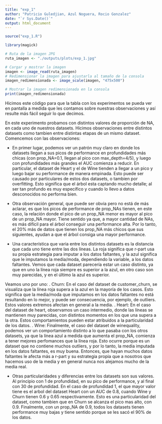 ```yaml
---
title: "exp_1"
author: "Patricio Guledjian, Azul Noguera, Rocio Gonzalez"
date: "`r Sys.Date()`"
output: html_document
---
```


```r
source("exp_1.R")
```

```r

library(magick)

# Ruta de la imagen JPG
ruta_imagen <- "./outputs/plots/exp_1.jpg"

# Cargar y mostrar la imagen
imagen <- image_read(ruta_imagen)
# Redimensionar la imagen para ajustarla al tamaño de la consola
imagen_redimensionada <- image_scale(imagen, "475x500")

# Mostrar la imagen redimensionada en la consola
print(imagen_redimensionada)

```
Hicimos este código para que la tabla con los experimentos se pueda ver en pantalla a medida que les contamos sobre nuestras observaciones y así resulte más fácil seguir lo que decimos.

En este experimento probamos con distintos valores de proporción de NA, en cada uno de nuestros datasets. Hicimos observaciones entre distintos datasets como tambien entre distintas etapas de un mismo dataset. Comencemos con las observaciones:

- En primer lugar, podemos ver un patrón muy claro en donde los datasets llegan a sus picos de performance en profundidades más chicas (con prop_NA=0.1, llegan al pico con max_depth=4/5), y luego con profundidades más grandes el AUC comienza a reducir. En particular, el dataset de Heart y el de Wine tienden a llegar a un pico y luego bajar su performance de manera empinada. Esto puede ser causado por particulares de estos dos datasets, o tambien por overfitting. Esto significa que el árbol esta captando mucho detalle; al ser tan profundo es muy específico y cuando lo llevo a datos desconocidos no performa bien.

- Otra observación general, que puede ser obvia pero no está de más aclarar, es que los picos de performance de prop_NAs tienen, en este caso, la relación donde el pico de un prop_NA menor es mayor al pico de un prop_NA mayor. Tiene sentido ya que, a mayor cantidad de NAs, es más difícil para el árbol conseguir una performance alta. Por lo tanto, el 20% más de datos que tienen los prop_NA más chicos que sus siguientes, ayudan a que el árbol consiga una mayor performance.

- Una característica que varia entre los distintos datasets es la distancia que cada uno tiene entre las dos líneas. La roja significa que r-part usa su propia estrategia para imputar a los datos faltantes, y la azul significa que le imputamos la media/moda, dependiendo la variable, a los datos faltantes. Vemos que cada dataset parecería estar un caso distinto, ya que en uno la línea roja siempre es superior a la azul, en otro caso son muy parecidas, y en el último la azul es superior.

Veamos uno por uno:
    . Churn: En el caso del dataset de customer_churn, se visualiza que la línea roja supera a la azul en la mayoría        de los casos. Esto significa que la media/moda que imputamos en los datos faltantes no está resultando en lo           mejor, y puede ser consecuencia, por ejemplo, de outliers. Estos valores extremos afectan en general a la media.
    . Heart: En el caso del dataset de heart, observamos un caso intermedio, donde las líneas se mantienen muy            parecidas, con distintos momentos en los que una supera a la otra. Estos comportamientos pueden estar atribuidos a la particularidad de los datos.
    . Wine: Finalmente, el caso del dataset de winequality, podemos ver un comportamiento distinto a lo que pasaba con       los otros datasets, ya que la línea azul a medida que aumenta el prop_NA, comienza a tener mejores perfomances que la línea roja. Esto ocurre porque es un dataset que no contiene muchos outliers, y por lo tanto, la media imputada en los datos faltantes, es muy buena. Entonces, que hayan muchos datos faltantes le afecta más a r-part y su estrategia propia que a nosotros que hacemos uso de la media y en general nunca nos alejamos mucho de la media real.

- Otras particularidades y diferencias entre los datasets son sus valores. Al principio con 1 de profundidad, en su pico de performance, y al final con 30 de profundidad. En el caso de profundidad 1, el que mayor valor tiene es el arbol del dataset Heart con un AUC de 0.8, cuando Wine y Churn tienen 0.6 y 0.65 respectivamente. Esto es una particularidad del dataset, como tambien que en Churn se alcanza el pico mas alto, con 0.9. Finalmente, con un prop_NA de 0.9, todos los datasets tienen performance muy bajas y tiene sentido porque se les sacó el 90% de los datos. 











































